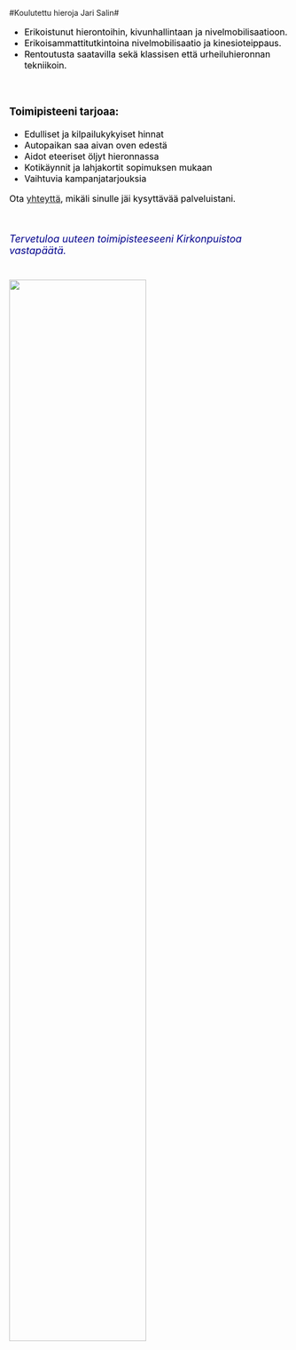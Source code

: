 <br>
<br>

#Koulutettu hieroja Jari Salin#

<font size="3" color="black">

 - Erikoistunut hierontoihin, kivunhallintaan ja nivelmobilisaatioon.
 - Erikoisammattitutkintoina nivelmobilisaatio ja kinesioteippaus.
 - Rentoutusta saatavilla sekä klassisen että urheiluhieronnan tekniikoin. 

<br>

### Toimipisteeni tarjoaa: ###

  - Edulliset ja kilpailukykyiset hinnat 
  - Autopaikan saa aivan oven edestä 
  - Aidot eteeriset öljyt hieronnassa
  - Kotikäynnit ja lahjakortit sopimuksen mukaan
  - Vaihtuvia kampanjatarjouksia

Ota [yhteyttä](yhteystiedot.html), mikäli sinulle jäi kysyttävää palveluistani.

<br>

<font size="4" color="darkblue">   _Tervetuloa uuteen toimipisteeseeni Kirkonpuistoa vastapäätä._
<h6><img  src="Figs/Jarin_uusi_paikka2.png" style="width:70%; margin-right: 20px" align="left"/> </h6>
